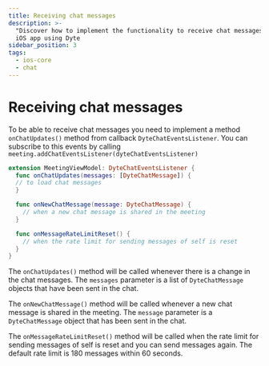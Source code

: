 ```yaml
---
title: Receiving chat messages
description: >-
  "Discover how to implement the functionality to receive chat messages in your
  iOS app using Dyte
sidebar_position: 3
tags:
  - ios-core
  - chat
---
```


# Receiving chat messages

To be able to receive chat messages you need to implement a method
`onChatUpdates()` method from callback `DyteChatEventsListener`. You can
subscribe to this events by calling
`meeting.addChatEventsListener(dyteChatEventsListener)`

```swift
extension MeetingViewModel: DyteChatEventsListener {
  func onChatUpdates(messages: [DyteChatMessage]) {
  // to load chat messages
  }

  func onNewChatMessage(message: DyteChatMessage) {
    // when a new chat message is shared in the meeting
  }

  func onMessageRateLimitReset() {
    // when the rate limit for sending messages of self is reset        
  }
}
```

The `onChatUpdates()` method will be called whenever there is a change in the chat messages. The `messages` parameter is a list of `DyteChatMessage` objects that have been sent in the chat.

The `onNewChatMessage()` method will be called whenever a new chat message is shared in the meeting. The `message` parameter is a `DyteChatMessage` object that has been sent in the chat.

The `onMessageRateLimitReset()` method will be called when the rate limit for sending messages of self is reset and you can send messages again. The default rate limit is 180 messages within 60 seconds.
